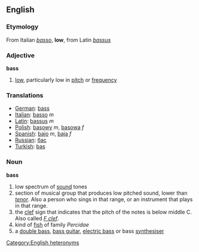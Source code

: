 ==English==
===Etymology===
From Italian ''[[basso]]'', '''low''', from Latin ''[[bassus]]''

===Adjective===
'''bass'''

# [[low]], particularly low in [[pitch]] or [[frequency]]

===Translations===
*[[German]]: [[bass]]
*[[Italian]]: [[basso]] ''m''
*[[Latin]]: [[bassus]] ''m''
*[[Polish]]: [[basowy]] ''m'', [[basowa]] ''f''
*[[Spanish]]: [[bajo]] ''m'', [[baja]] ''f''
*[[Russian]]: [[бас]]
*[[Turkish]]: [[bas]]

===Noun===
'''bass'''

# low spectrum of [[sound]] tones
# section of musical group that produces low pitched sound, lower than ''[[tenor]]''.  Also a person who sings in that range, or an instrument that plays in that range.
# the [[clef]] sign that indicates that the pitch of the notes is below middle C.  Also called ''[[F clef]]''.
# kind of [[fish]] of family ''Percidae''
# a [[double bass]], [[bass guitar]], [[electric bass]] or bass [[synthesiser]]

[[Category:English heteronyms]]
